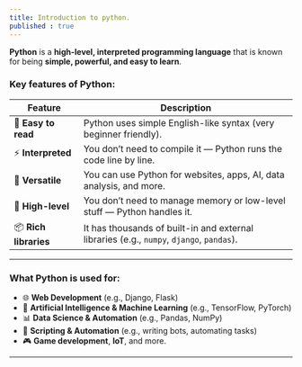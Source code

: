 ```yaml
---
title: Introduction to python.
published : true
---
```


**Python** is a **high-level, interpreted programming language** that is known for being **simple, powerful, and easy to learn**.


### Key features of Python:

| Feature               | Description                                                                              |
| --------------------- | ---------------------------------------------------------------------------------------- |
| 🧾 **Easy to read**   | Python uses simple English-like syntax (very beginner friendly).                         |
| ⚡ **Interpreted**     | You don’t need to compile it — Python runs the code line by line.                        |
| 🧮 **Versatile**      | You can use Python for websites, apps, AI, data analysis, and more.                      |
| 🧠 **High-level**     | You don’t need to manage memory or low-level stuff — Python handles it.                  |
| 📦 **Rich libraries** | It has thousands of built-in and external libraries (e.g., `numpy`, `django`, `pandas`). |

---

### What Python is used for:

* 🌐 **Web Development** (e.g., Django, Flask)
* 🤖 **Artificial Intelligence & Machine Learning** (e.g., TensorFlow, PyTorch)
* 📊 **Data Science & Automation** (e.g., Pandas, NumPy)
* 🧪 **Scripting & Automation** (e.g., writing bots, automating tasks)
* 🎮 **Game development**, **IoT**, and more.

---

